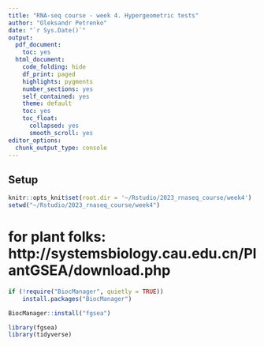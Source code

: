 ```yaml
---
title: "RNA-seq course - week 4. Hypergeometric tests"
author: "Oleksandr Petrenko"
date: "`r Sys.Date()`"
output:
  pdf_document:
    toc: yes
  html_document:
    code_folding: hide
    df_print: paged
    highlights: pygments
    number_sections: yes
    self_contained: yes
    theme: default
    toc: yes
    toc_float:
      collapsed: yes
      smooth_scroll: yes
editor_options: 
  chunk_output_type: console
---
```


## Setup

```r
knitr::opts_knit$set(root.dir = '~/Rstudio/2023_rnaseq_course/week4')
setwd("~/Rstudio/2023_rnaseq_course/week4")
```

# for plant folks: http://systemsbiology.cau.edu.cn/PlantGSEA/download.php

```r
if (!require("BiocManager", quietly = TRUE))
    install.packages("BiocManager")

BiocManager::install("fgsea")
```

```r
library(fgsea)
library(tidyverse)
```

